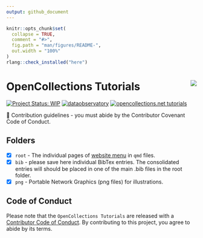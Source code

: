 ```yaml
---
output: github_document
---
```


<!-- README.md is generated from README.Rmd. Please edit that file -->

```r
knitr::opts_chunk$set(
  collapse = TRUE,
  comment = "#>",
  fig.path = "man/figures/README-",
  out.width = "100%"
)
rlang::check_installed("here")
```

# OpenCollections Tutorials <a href='https://opencollections.net/'><img src="png/logo.png" align="right"/></a>

<!-- badges: start -->

[![Project Status: WIP](https://www.repostatus.org/badges/latest/wip.svg)](https://www.repostatus.org/#wip) [![dataobservatory](https://img.shields.io/badge/ecosystem-dataobservatory.eu-3EA135.svg)](https://dataobservatory.eu/) [![opencollections.net tutorials](https://img.shields.io/badge/tutorials-opencollections.net-E88500.svg)](https://opencollections.net/documents/tutorials/index.html)

<!-- badges: end -->

🌈 Contribution guidelines - you must abide by the Contributor Covenant Code of Conduct.

## Folders

- [x] `root` - The individual pages of [website menu](https://opencollections.net/documents/tutorials/index.html) in `qmd` files.
- [x] `bib` - please save here individual BibTex entries. The consolidated entries will should be placed in one of the main .bib files in the root folder.
- [x] `png` - Portable Network Graphics (png files) for illustrations.

## Code of Conduct

Please note that the `OpenCollections Tutorials` are released with a [Contributor Code of Conduct](https://contributor-covenant.org/version/2/1/CODE_OF_CONDUCT.html). By contributing to this project, you agree to abide by its terms.
